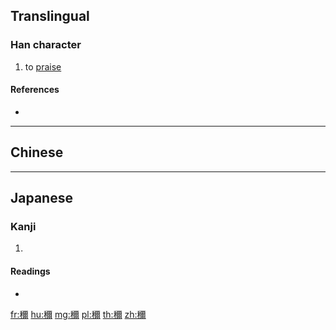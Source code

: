 {{character info/new}}
==Translingual==

===Han character===
{{Han char|rn=115|rad=禾|as=14|sn=19|four=|canj=HDMFB}}

# to [[praise]]

====References====
* {{Han ref|kx=0861.150|dkj=25345|dj=1287.220|hdz=42636.120|uh=7A6A|ud=31338}}

----

==Chinese==
{{zh-see|稱|v}}

----

==Japanese==

===Kanji===
{{ja-kanji|grade=|rs=禾14}}

# {{defn|lang=ja|sort=禾14}}

====Readings====
* {{ja-readings|on=[[しょう]] (shō)|kun=[[となえる]] (tonaeru), [[たたえる]] (tataeru)|nanori=}}

[[fr:穪]]
[[hu:穪]]
[[mg:穪]]
[[pl:穪]]
[[th:穪]]
[[zh:穪]]